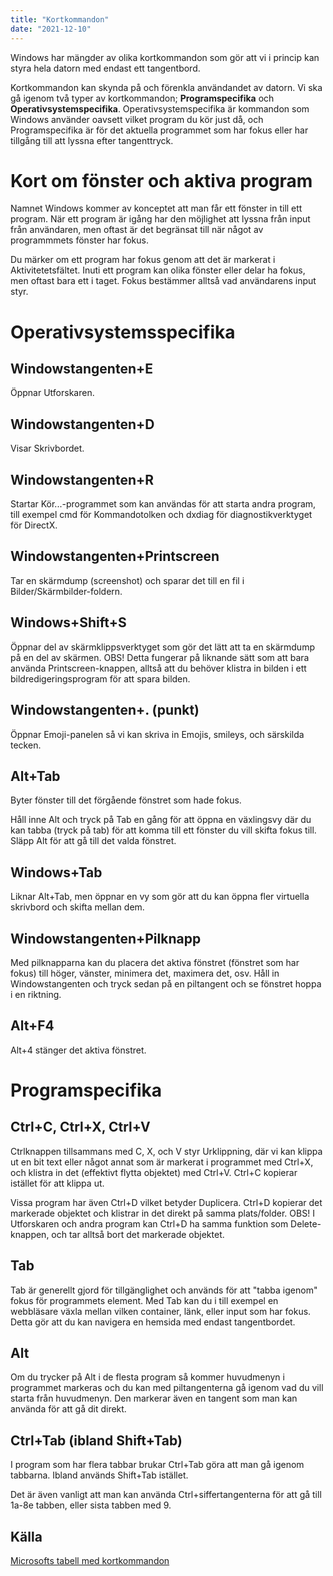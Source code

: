 ```yaml
---
title: "Kortkommandon"
date: "2021-12-10"
---
```


Windows har mängder av olika kortkommandon som gör att vi i princip kan styra hela datorn med endast ett tangentbord.

Kortkommandon kan skynda på och förenkla användandet av datorn. Vi ska gå igenom två typer av kortkommandon; **Programspecifika** och **Operativsystemspecifika**. Operativsystemspecifika är kommandon som Windows använder oavsett vilket program du kör just då, och Programspecifika är för det aktuella programmet som har fokus eller har tillgång till att lyssna efter tangenttryck.

# Kort om fönster och aktiva program

Namnet Windows kommer av konceptet att man får ett fönster in till ett program. När ett program är igång har den möjlighet att lyssna från input från användaren, men oftast är det begränsat till när något av programmmets fönster har fokus.

Du märker om ett program har fokus genom att det är markerat i Aktivitetetsfältet. Inuti ett program kan olika fönster eller delar ha fokus, men oftast bara ett i taget. Fokus bestämmer alltså vad användarens input styr.

# Operativsystemsspecifika

## Windowstangenten+E

Öppnar Utforskaren.

## Windowstangenten+D

Visar Skrivbordet.

## Windowstangenten+R

Startar Kör...-programmet som kan användas för att starta andra program, till exempel cmd för Kommandotolken och dxdiag för diagnostikverktyget för DirectX.

## Windowstangenten+Printscreen

Tar en skärmdump (screenshot) och sparar det till en fil i Bilder/Skärmbilder-foldern.

## Windows+Shift+S

Öppnar del av skärmklippsverktyget som gör det lätt att ta en skärmdump på en del av skärmen. OBS! Detta fungerar på liknande sätt som att bara använda Printscreen-knappen, alltså att du behöver klistra in bilden i ett bildredigeringsprogram för att spara bilden.

## Windowstangenten+. (punkt)

Öppnar Emoji-panelen så vi kan skriva in Emojis, smileys, och särskilda tecken.

## Alt+Tab

Byter fönster till det förgående fönstret som hade fokus.

Håll inne Alt och tryck på Tab en gång för att öppna en växlingsvy där du kan tabba (tryck på tab) för att komma till ett fönster du vill skifta fokus till. Släpp Alt för att gå till det valda fönstret.

## Windows+Tab

Liknar Alt+Tab, men öppnar en vy som gör att du kan öppna fler virtuella skrivbord och skifta mellan dem.

## Windowstangenten+Pilknapp

Med pilknapparna kan du placera det aktiva fönstret (fönstret som har fokus) till höger, vänster, minimera det, maximera det, osv. Håll in Windowstangenten och tryck sedan på en piltangent och se fönstret hoppa i en riktning.

## Alt+F4

Alt+4 stänger det aktiva fönstret.

# Programspecifika

## Ctrl+C, Ctrl+X, Ctrl+V

Ctrlknappen tillsammans med C, X, och V styr Urklippning, där vi kan klippa ut en bit text eller något annat som är markerat i programmet med Ctrl+X, och klistra in det (effektivt flytta objektet) med Ctrl+V. Ctrl+C kopierar istället för att klippa ut.

Vissa program har även Ctrl+D vilket betyder Duplicera. Ctrl+D kopierar det markerade objektet och klistrar in det direkt på samma plats/folder. OBS! I Utforskaren och andra program kan Ctrl+D ha samma funktion som Delete-knappen, och tar alltså bort det markerade objektet.

## Tab

Tab är generellt gjord för tillgänglighet och används för att "tabba igenom" fokus för programmets element. Med Tab kan du i till exempel en webbläsare växla mellan vilken container, länk, eller input som har fokus. Detta gör att du kan navigera en hemsida med endast tangentbordet.

## Alt

Om du trycker på Alt i de flesta program så kommer huvudmenyn i programmet markeras och du kan med piltangenterna gå igenom vad du vill starta från huvudmenyn. Den markerar även en tangent som man kan använda för att gå dit direkt.

## Ctrl+Tab (ibland Shift+Tab)

I program som har flera tabbar brukar Ctrl+Tab göra att man gå igenom tabbarna. Ibland används Shift+Tab istället.

Det är även vanligt att man kan använda Ctrl+siffertangenterna för att gå till 1a-8e tabben, eller sista tabben med 9.

## Källa

[Microsofts tabell med kortkommandon](https://support.microsoft.com/en-us/windows/keyboard-shortcuts-in-windows-dcc61a57-8ff0-cffe-9796-cb9706c75eec)
